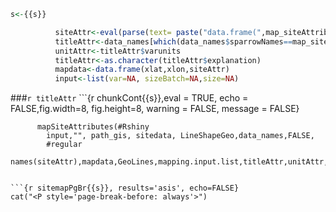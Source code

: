 
```r
s<-{{s}}

          siteAttr<-eval(parse(text= paste("data.frame(",map_siteAttributes.list[s],"=sitedata$",map_siteAttributes.list[s],")",sep="")))
          titleAttr<-data_names[which(data_names$sparrowNames==map_siteAttributes.list[s]),]
          unitAttr<-titleAttr$varunits
          titleAttr<-as.character(titleAttr$explanation)
          mapdata<-data.frame(xlat,xlon,siteAttr)
          input<-list(var=NA, sizeBatch=NA,size=NA)
```

###`r titleAttr`
```{r chunkCont{{s}},eval = TRUE, echo = FALSE,fig.width=8, fig.height=8, warning = FALSE, message = FALSE}

          mapSiteAttributes(#Rshiny
            input,"", path_gis, sitedata, LineShapeGeo,data_names,FALSE,
            #regular
            names(siteAttr),mapdata,GeoLines,mapping.input.list,titleAttr,unitAttr,batch_mode)
 
```

```{r sitemapPgBr{{s}}, results='asis', echo=FALSE}
cat("<P style='page-break-before: always'>") 
```
